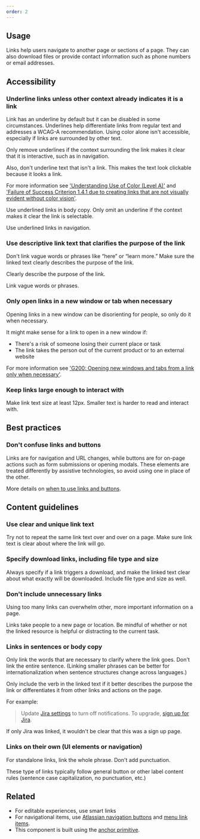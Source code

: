```yaml
---
order: 2
---
```


## Usage

Links help users navigate to another page or sections of a page. They can also download files or
provide contact information such as phone numbers or email addresses.

<!-- TODO: Add anatomy image once designed -->

## Accessibility

### Underline links unless other context already indicates it is a link

Link has an underline by default but it can be disabled in some circumstances. Underlines help
differentiate links from regular text and addresses a WCAG-A recommendation. Using color alone isn't
accessible, especially if links are surrounded by other text.

Only remove underlines if the context surrounding the link makes it clear that it is interactive,
such as in navigation.

Also, don't underline text that isn't a link. This makes the text look clickable because it looks a
link.

For more information see
['Understanding Use of Color (Level A)'](https://www.w3.org/WAI/WCAG22/Understanding/use-of-color.html)
and
['Failure of Success Criterion 1.4.1 due to creating links that are not visually evident without color vision'](https://www.w3.org/WAI/WCAG22/Techniques/failures/F73).

<!-- TODO: Add do/dont images once designed (if necessary?) -->

<DoDont type="do">
	Use underlined links in body copy. Only omit an underline if the context makes it clear the link
	is selectable.
</DoDont>

<DoDont type="dont">Use underlined links in navigation.</DoDont>

### Use descriptive link text that clarifies the purpose of the link

Don't link vague words or phrases like “here” or “learn more.” Make sure the linked text clearly
describes the purpose of the link.

<!-- TODO: Add some Do/Don't images as examples -->

<DoDont type="do">Clearly describe the purpose of the link.</DoDont>

<DoDont type="dont">Link vague words or phrases.</DoDont>

### Only open links in a new window or tab when necessary

Opening links in a new window can be disorienting for people, so only do it when necessary.

It might make sense for a link to open in a new window if:

- There's a risk of someone losing their current place or task
- The link takes the person out of the current product or to an external website

For more information see
['G200: Opening new windows and tabs from a link only when necessary'](https://www.w3.org/TR/WCAG20-TECHS/G200.html).

### Keep links large enough to interact with

Make link text size at least 12px. Smaller text is harder to read and interact with.

## Best practices

### Don't confuse links and buttons

Links are for navigation and URL changes, while buttons are for on-page actions such as form
submissions or opening modals. These elements are treated differently by assistive technologies, so
avoid using one in place of the other.

More details on
[when to use links and buttons](/components/button/usage#use-buttons-for-actions-and-links-for-navigation).

## Content guidelines

### Use clear and unique link text

Try not to repeat the same link text over and over on a page. Make sure link text is clear about
where the link will go.

### Specify download links, including file type and size

Always specify if a link triggers a download, and make the linked text clear about what exactly will
be downloaded. Include file type and size as well.

### Don't include unnecessary links

Using too many links can overwhelm other, more important information on a page.

Links take people to a new page or location. Be mindful of whether or not the linked resource is
helpful or distracting to the current task.

### Links in sentences or body copy

Only link the words that are necessary to clarify where the link goes. Don't link the entire
sentence. (Linking smaller phrases can be better for internationalization when sentence structures
change across languages.)

Only include the verb in the linked text if it better describes the purpose the link or
differentiates it from other links and actions on the page.

For example:

> Update [Jira settings](/components/button/usage#use-buttons-for-actions-and-links-for-navigation)
> to turn off notifications. To upgrade,
> [sign up for Jira](/components/button/usage#use-buttons-for-actions-and-links-for-navigation).

If only Jira was linked, it wouldn't be clear that this was a sign up page.

### Links on their own (UI elements or navigation)

For standalone links, link the whole phrase. Don't add punctuation.

These type of links typically follow general button or other label content rules (sentence case
capitalization, no punctuation, etc.)

## Related

- For editable experiences, use smart links
- For navigational items, use
  [Atlassian navigation buttons](/components/atlassian-navigation/examples#button) and
  [menu link items](/components/menu/link-item/examples).
- This component is built using the [anchor primitive](/components/primitives/anchor/examples).
